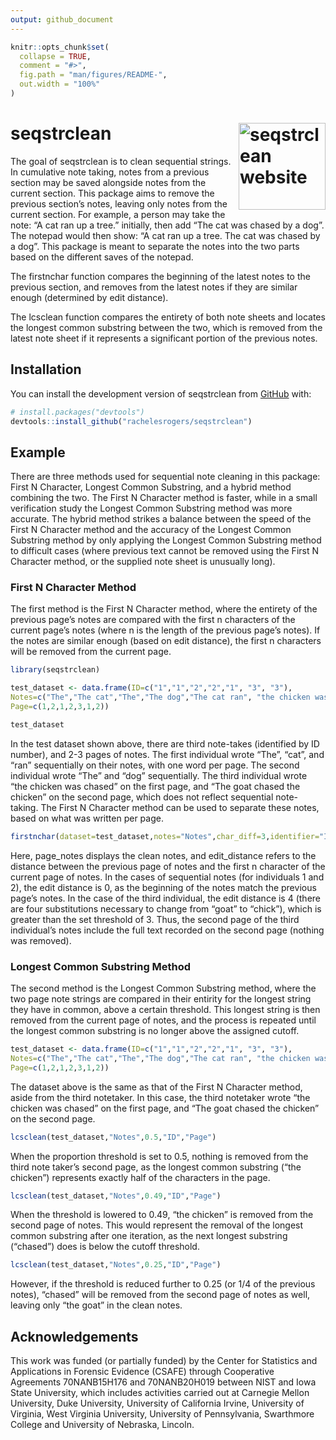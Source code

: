 ```yaml
---
output: github_document
---
```


<!-- README.md is generated from README.Rmd. Please edit that file -->

```r
knitr::opts_chunk$set(
  collapse = TRUE,
  comment = "#>",
  fig.path = "man/figures/README-",
  out.width = "100%"
)
```

# seqstrclean <a href="https://rachelesrogers.github.io/seqstrclean/"><img src="man/figures/logo.png" align="right" height="139" alt="seqstrclean website" /></a>

<!-- badges: start -->
<!-- badges: end -->

The goal of seqstrclean is to clean sequential strings.
In cumulative note taking, notes from a previous section may be saved alongside notes from the current section.
This package aims to remove the previous section's notes, leaving only notes from the current section.
For example, a person may take the note: "A cat ran up a tree." initially, then add "The cat was chased by a dog".
The notepad would then show: "A cat ran up a tree. The cat was chased by a dog".
This package is meant to separate the notes into the two parts based on the different saves of the notepad.

The firstnchar function compares the beginning of the latest notes to the previous section, and removes from the latest notes if they are similar enough (determined by edit distance).

The lcsclean function compares the entirety of both note sheets and locates the longest common substring between the two, which is removed from the latest note sheet if it represents a significant portion of the previous notes.

## Installation

You can install the development version of seqstrclean from [GitHub](https://github.com/) with:

``` r
# install.packages("devtools")
devtools::install_github("rachelesrogers/seqstrclean")
```

## Example

There are three methods used for sequential note cleaning in this package: First N Character, Longest Common Substring, and a hybrid method combining the two. The First N Character method is faster, while in a small verification study the Longest Common Substring method was more accurate.
The hybrid method strikes a balance between the speed of the First N Character method and the accuracy of the Longest Common Substring method by only applying the Longest Common Substring method to difficult cases (where previous text cannot be removed using the First N Character method, or the supplied note sheet is unusually long).

### First N Character Method

The first method is the First N Character method, where the entirety of the previous page's notes are compared with the first n characters of the current page's notes (where n is the length of the previous page's notes). If the notes are similar enough (based on edit distance), the first n characters will be removed from the current page.

```r
library(seqstrclean)

test_dataset <- data.frame(ID=c("1","1","2","2","1", "3", "3"),
Notes=c("The","The cat","The","The dog","The cat ran", "the chicken was chased", "The goat chased the chicken"),
Page=c(1,2,1,2,3,1,2))

test_dataset

```

In the test dataset shown above, there are third note-takes (identified by ID number), and 2-3 pages of notes.
The first individual wrote "The", "cat", and "ran" sequentially on their notes, with one word per page.
The second individual wrote "The" and "dog" sequentially.
The third individual wrote "the chicken was chased" on the first page, and "The goat chased the chicken" on the second page, which does not reflect sequential note-taking.
The First N Character method can be used to separate these notes, based on what was written per page.


```r

firstnchar(dataset=test_dataset,notes="Notes",char_diff=3,identifier="ID",pageid="Page")

```

Here, page_notes displays the clean notes, and edit_distance refers to the distance between the previous page of notes and the first n character of the current page of notes.
In the cases of sequential notes (for individuals 1 and 2), the edit distance is 0, as the beginning of the notes match the previous page's notes.
In the case of the third individual, the edit distance is 4 (there are four substitutions necessary to change from "goat" to "chick"), which is greater than the set threshold of 3.
Thus, the second page of the third individual's notes include the full text recorded on the second page (nothing was removed).

### Longest Common Substring Method

The second method is the Longest Common Substring method, where the two page note strings are compared in their entirity for the longest string they have in common, above a certain threshold.
This longest string is then removed from the current page of notes, and the process is repeated until the longest common substring is no longer above the assigned cutoff.

```r
test_dataset <- data.frame(ID=c("1","1","2","2","1", "3", "3"),
Notes=c("The","The cat","The","The dog","The cat ran", "the chicken was chased", "The goat chased the chicken"),
Page=c(1,2,1,2,3,1,2))
```

The dataset above is the same as that of the First N Character method, aside from the third notetaker.
In this case, the third notetaker wrote "the chicken was chased" on the first page, and "The goat chased the chicken" on the second page.

```r
lcsclean(test_dataset,"Notes",0.5,"ID","Page")
```

When the proportion threshold is set to 0.5, nothing is removed from the third note taker's second page, as the longest common substring ("the chicken") represents exactly half of the characters in the page.

```r
lcsclean(test_dataset,"Notes",0.49,"ID","Page")
```

When the threshold is lowered to 0.49, "the chicken" is removed from the second page of notes.
This would represent the removal of the longest common substring after one iteration, as the next longest substring ("chased") does is below the cutoff threshold.

```r
lcsclean(test_dataset,"Notes",0.25,"ID","Page")
```

However, if the threshold is reduced further to 0.25 (or 1/4 of the previous notes), "chased" will be removed from the second page of notes as well, leaving only "the goat" in the clean notes.

## Acknowledgements

This work was funded (or partially funded) by the Center for Statistics and Applications in Forensic Evidence (CSAFE) 
through Cooperative Agreements 70NANB15H176 and 70NANB20H019 between NIST and Iowa State University, which includes activities carried 
out at Carnegie Mellon University, Duke University, University of California Irvine, University of Virginia, West Virginia University, 
University of Pennsylvania, Swarthmore College and University of Nebraska, Lincoln.
